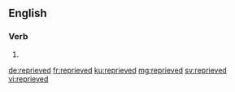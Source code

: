 ==English==

===Verb===
{{head|en|verb form}}

# {{en-past of|reprieve}}

[[de:reprieved]]
[[fr:reprieved]]
[[ku:reprieved]]
[[mg:reprieved]]
[[sv:reprieved]]
[[vi:reprieved]]